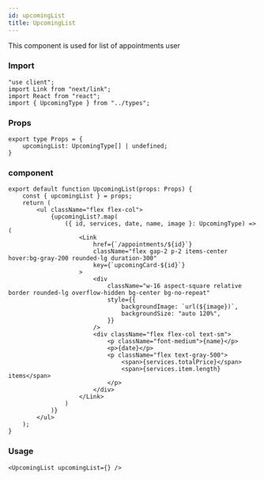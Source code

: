 ---
id: upcomingList
title: UpcomingList
---

This component is used for list of appointments user

### Import

```tsx
"use client";
import Link from "next/link";
import React from "react";
import { UpcomingType } from "../types";
```

### Props

```tsx
export type Props = {
    upcomingList: UpcomingType[] | undefined;
}
```

### component

```tsx
export default function UpcomingList(props: Props) {
    const { upcomingList } = props;
    return (
        <ul className="flex flex-col">
            {upcomingList?.map(
                ({ id, services, date, name, image }: UpcomingType) => (
                    <Link
                        href={`/appointments/${id}`}
                        className="flex gap-2 p-2 items-center hover:bg-gray-200 rounded-lg duration-300"
                        key={`upcomingCard-${id}`}
                    >
                        <div
                            className="w-16 aspect-square relative border rounded-lg overflow-hidden bg-center bg-no-repeat"
                            style={{
                                backgroundImage: `url(${image})`,
                                backgroundSize: "auto 120%",
                            }}
                        />
                        <div className="flex flex-col text-sm">
                            <p className="font-medium">{name}</p>
                            <p>{date}</p>
                            <p className="flex text-gray-500">
                                <span>{services.totalPrice}</span>
                                <span>{services.item.length} items</span>
                            </p>
                        </div>
                    </Link>
                )
            )}
        </ul>
    );
}
```

### Usage

```tsx
<UpcomingList upcomingList={} />
```